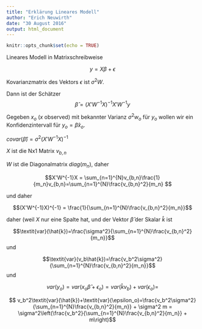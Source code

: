 ```yaml
---
title: "Erklärung Lineares Modell"
author: "Erich Neuwirth"
date: "30 August 2016"
output: html_document
---
```


```r
knitr::opts_chunk$set(echo = TRUE)
```

Lineares Modell in Matrixschreibweise

$$y=X\beta+\epsilon$$

Kovarianzmatrix des Vektors $\epsilon$ ist $\sigma^2 W$.

Dann ist der Schätzer 
$$\hat{\beta}=(X'W^{-1}X)^{-1}X'W^{-1}y$$

Gegeben $x_o$ ($x$ observed) mit bekannter Varianz $\sigma^2 w_o$ für $y_o$ wollen wir
ein Konfidenzintervall für $y_o=\hat{\beta}x_o$.

$\textit{covar}(\hat{\beta}) = \sigma^2(X'W^{-1}X)^{-1}$

$X$ ist die Nx1 Matrix $v_{b,n}$

$W$ ist die Diagonalmatrix $\textit{diag}(m_n)$, daher

$$X'W^{-1}X = \sum_{n=1}^{N}v_{b,n}\frac{1}{m_n}v_{b,n}=\sum_{n=1}^{N}\frac{v_{b,n}^2}{m_n} $$

und daher

$$(X'W^{-1}X)^{-1} = \frac{1}{\sum_{n=1}^{N}\frac{v_{b,n}^2}{m_n}}$$


daher (weil $X$ nur eine Spalte hat, und der Vektor $\hat{\beta}$ der Skalar $\hat{k}$ ist

$$\textit{var}(\hat{k})=\frac{\sigma^2}{\sum_{n=1}^{N}\frac{v_{b,n}^2}{m_n}}$$ und

$$\textit{var}(v_b\hat{k})=\frac{v_b^2\sigma^2} {\sum_{n=1}^{N}\frac{v_{b,n}^2}{m_n}}$$ und



$$\textit{var}(y_o)=\textit{var}(x_o\hat{\beta}+\epsilon_o)=\textit{var}(\hat{k} v_b)+\textit{var}(\epsilon_o) = $$

$$ v_b^2\textit{var}(\hat{k})+\textit{var}(\epsilon_o)=\frac{v_b^2\sigma^2}{\sum_{n=1}^{N}\frac{v_{b,n}^2}{m_n}} + \sigma^2 m = \sigma^2\left(\frac{v_b^2}{\sum_{n=1}^{N}\frac{v_{b,n}^2}{m_n}} + m\right)$$



